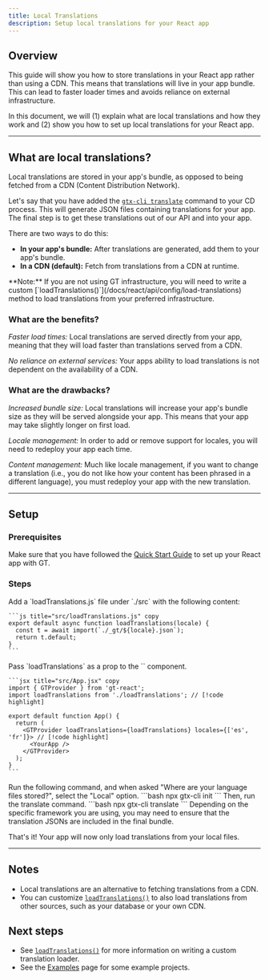 ```yaml
---
title: Local Translations
description: Setup local translations for your React app
---
```


## Overview

This guide will show you how to store translations in your React app rather than using a CDN.
This means that translations will live in your app bundle.
This can lead to faster loader times and avoids reliance on external infrastructure.

In this document, we will (1) explain what are local translations and how they work and
(2) show you how to set up local translations for your React app.

---

## What are local translations?

Local translations are stored in your app's bundle, as opposed to being fetched from a CDN (Content Distribution Network).

Let's say that you have added the [`gtx-cli translate`](/docs/cli/translate) command to your CD process.
This will generate JSON files containing translations for your app.
The final step is to get these translations out of our API and into your app.

There are two ways to do this:
 * **In your app's bundle:** After translations are generated, add them to your app's bundle.
 * **In a CDN (default):** Fetch from translations from a CDN at runtime.

<Callout>
  **Note:**
  If you are not using GT infrastructure, you will need to write a custom [`loadTranslations()`](/docs/react/api/config/load-translations) method to load translations from your preferred infrastructure.
</Callout>

### What are the benefits?

*Faster load times:* Local translations are served directly from your app,
meaning that they will load faster than translations served from a CDN.

*No reliance on external services:* Your apps ability to load translations is not dependent on the availability of a CDN.

### What are the drawbacks?

*Increased bundle size:* Local translations will increase your app's bundle size as they will be served alongside your app.
This means that your app may take slightly longer on first load.

*Locale management:* In order to add or remove support for locales, you will need to redeploy your app each time.

*Content management:* Much like locale management, if you want to change a translation (i.e., you do not like how your content has been phrased in a different language),
you must redeploy your app with the new translation.

---

## Setup

### Prerequisites

Make sure that you have followed the [Quick Start Guide](/docs/react/tutorials/quickstart) to set up your React app with GT.


### Steps
<Steps>
  <Step>
    Add a `loadTranslations.js` file under `./src` with the following content:

    ```js title="src/loadTranslations.js" copy
    export default async function loadTranslations(locale) {
      const t = await import(`./_gt/${locale}.json`);
      return t.default;
    }
    ```

  </Step>

  <Step>
    Pass `loadTranslations` as a prop to the `<GTProvider>` component.

    ```jsx title="src/App.jsx" copy
    import { GTProvider } from 'gt-react';
    import loadTranslations from './loadTranslations'; // [!code highlight]

    export default function App() {
      return (
        <GTProvider loadTranslations={loadTranslations} locales={['es', 'fr']}> // [!code highlight]
          <YourApp />
        </GTProvider>
      );
    }
    ```
  </Step>

  <Step>
    Run the following command, and when asked "Where are your language files stored?", select the "Local" option.
    ```bash
    npx gtx-cli init
    ```
    Then, run the translate command.
    ```bash
    npx gtx-cli translate
    ```
    <Callout type="warn">
      Depending on the specific framework you are using, you may need to ensure that the translation JSONs are included in the
      final bundle.
    </Callout>
  </Step>
</Steps>

That's it! Your app will now only load translations from your local files.

---

## Notes
 * Local translations are an alternative to fetching translations from a CDN.
 * You can customize [`loadTranslations()`](/docs/react/api/config/load-translations) to also load translations from other sources, such as your database or your own CDN.

## Next steps
 * See [`loadTranslations()`](/docs/react/api/config/load-translations) for more information on writing a custom translation loader.
 * See the [Examples](/docs/reference/examples) page for some example projects.